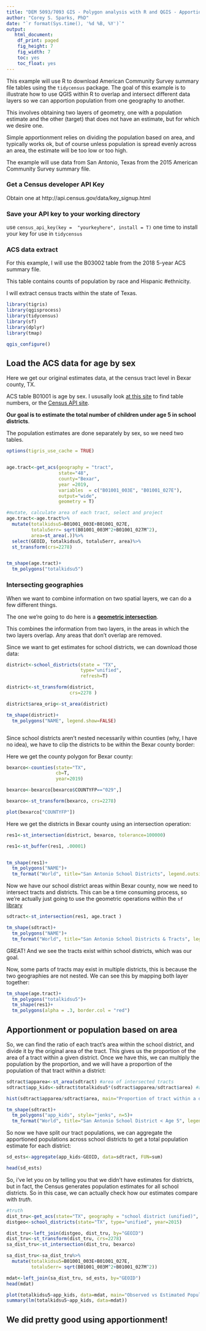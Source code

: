 ```yaml
---
title: "DEM 5093/7093 GIS - Polygon analysis with R and QGIS - Apportioning Populations"
author: "Corey S. Sparks, PhD"
date: "`r format(Sys.time(), '%d %B, %Y')`"
output:
   html_document:
    df_print: paged
    fig_height: 7
    fig_width: 7
    toc: yes
    toc_float: yes
---
```


This example will use R to download American Community Survey summary file tables using the `tidycensus` package. The goal of this example is to illustrate how to use QGIS within R to overlap and intersect different data layers so we can apportion population from one geography to another. 

This involves obtaining two layers of geometry, one with a population estimate and the other (target) that does not have an estimate, but for which we desire one.

Simple apportionment relies on dividing the population based on area, and typically works ok, but of course unless population is spread evenly across an area, the estimate will be too low or too high.

The example will use data from San Antonio, Texas from the 2015 American Community Survey summary file.

### Get a Census developer API Key
Obtain one at http://api.census.gov/data/key_signup.html

### Save your API key to your working directory
use `census_api_key(key =  "yourkeyhere", install = T)` one time to install your key for use in `tidycensus`

### ACS data extract
For this example, I will use the B03002 table from the 2018 5-year ACS summary file.

This table contains counts of population by race and Hispanic #ethnicity.

I will extract census tracts within the state of Texas. 


```r
library(tigris)
library(qgisprocess)
library(tidycensus)
library(sf)
library(dplyr)
library(tmap)

qgis_configure()

```


## Load the ACS data for age by sex

Here we get our original estimates data, at the census tract level in Bexar county, TX.

ACS table B01001 is age by sex. I ususally look [at this site](https://www.socialexplorer.com/data/ACS2018_5yr/metadata/?ds=ACS18_5yr) to find table numbers, or the [Census API site](https://api.census.gov/data/2018/acs/acs5.html).

**Our goal is to estimate the total number of children under age 5 in school districts**. 

The population estimates are done separately by sex, so we need two tables. 

```r

options(tigris_use_cache = TRUE)


age.tract<-get_acs(geography = "tract",
                   state="48",
                   county="Bexar",
                   year =2019,
                   variables  = c("B01001_003E", "B01001_027E"),
                   output="wide",
                   geometry = T)

#mutate, calculate area of each tract, select and project
age.tract<-age.tract%>%
  mutate(totalkidsu5=B01001_003E+B01001_027E,
         totalu5err= sqrt(B01001_003M^2+B01001_027M^2), 
         area=st_area(.))%>%
  select(GEOID, totalkidsu5, totalu5err, area)%>%
  st_transform(crs=2278)


tm_shape(age.tract)+
  tm_polygons("totalkidsu5")


```


### Intersecting geographies

When we want to combine information on two spatial layers, we can do a few different things. 

The one we're going to do here is a [**geometric intersection**](http://pro.arcgis.com/en/pro-app/tool-reference/analysis/intersect.htm).

This combines the information from two layers, in the areas in which the two layers overlap. Any areas that don't overlap are removed. 

Since we want to get estimates for school districts, we can download those data:

```r
district<-school_districts(state = "TX",
                           type="unified",
                           refresh=T)

district<-st_transform(district,
                       crs=2278 )

district$area_orig<-st_area(district)

tm_shape(district)+
  tm_polygons("NAME", legend.show=FALSE)



```

Since school districts aren't nested necessarily within counties (why, I have no idea), we have to clip the districts to be within the Bexar county border:

Here we get the county polygon for Bexar county:

```r
bexarco<-counties(state="TX",
                  cb=T,
                  year=2019)

bexarco<-bexarco[bexarco$COUNTYFP=="029",]

bexarco<-st_transform(bexarco, crs=2278)

plot(bexarco["COUNTYFP"])
```


Here we get the districts in Bexar county using an intersection operation:

```r

res1<-st_intersection(district, bexarco, tolerance=100000)

res1<-st_buffer(res1, .00001)


tm_shape(res1)+
  tm_polygons("NAME")+
  tm_format("World", title="San Antonio School Districts", legend.outside=TRUE)


```

Now we have our school district areas within Bexar county, now we need to intersect  tracts and districts. This can be a time consuming process, so we're actually just going to use the geometric operations within the `sf` [library](https://cran.r-project.org/web/packages/sf/vignettes/sf1.html#geometrycollection)

```r

sdtract<-st_intersection(res1, age.tract )

tm_shape(sdtract)+
  tm_polygons("NAME")+
  tm_format("World", title="San Antonio School Districts & Tracts", legend.outside=TRUE)


```

GREAT! And we see the tracts exist within school districts, which was our goal. 

Now, some parts of tracts may exist in multiple districts, this is because the two geographies are not nested. We can see this by mapping both layer together:

```r

tm_shape(age.tract)+
  tm_polygons("totalkidsu5")+
  tm_shape(res1)+
  tm_polygons(alpha = .3, border.col = "red")


```

## Apportionment or population based on area
So, we can find the ratio of each tract's area within the school district, and divide it by the original area of the tract. This gives us the proportion of the area of a tract within a given district. Once we have this, we can multiply the population by the proportion, and we will have a proportion of the population of that tract within a district:

```r
sdtract$apparea<-st_area(sdtract) #area of intersected tracts
sdtract$app_kids<-sdtract$totalkidsu5*(sdtract$apparea/sdtract$area) #apportion population

hist(sdtract$apparea/sdtract$area, main="Proportion of tract within a district")

tm_shape(sdtract)+
  tm_polygons("app_kids", style="jenks", n=5)+
  tm_format("World", title="San Antonio School District < Age 5", legend.outside=TRUE)


```

So now we have split our tract populations, we can aggregate the apportioned populations across school districts to get a total population estimate for each district:

```r
sd_ests<-aggregate(app_kids~GEOID, data=sdtract, FUN=sum)

head(sd_ests)

```


So, i've let you on by telling you that we didn't have estimates for districts, but in fact, the Census generates population estimates for all school districts. So in this case, we can actually check how our estimates compare with *truth*.

```r
#truth
dist_tru<-get_acs(state="TX", geography = "school district (unified)", year=2015, output = "wide",variable = c("B01001_003", "B01001_027"))
distgeo<-school_districts(state="TX", type="unified", year=2015)

dist_tru<-left_join(distgeo, dist_tru, by="GEOID")
dist_tru<-st_transform(dist_tru, crs=2278)
sa_dist_tru<-st_intersection(dist_tru, bexarco)

sa_dist_tru<-sa_dist_tru%>%
  mutate(totalkidsu5=B01001_003E+B01001_027E,
         totalu5err= sqrt(B01001_003M^2+B01001_027M^2))

mdat<-left_join(sa_dist_tru, sd_ests, by="GEOID")
head(mdat)

```

```r
plot(totalkidsu5~app_kids, data=mdat, main="Observed vs Estimated Populations")
summary(lm(totalkidsu5~app_kids, data=mdat))

```

## We did pretty good using apportionment!

